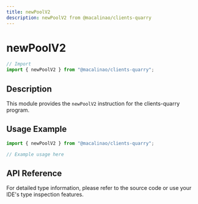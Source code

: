 ```yaml
---
title: newPoolV2
description: newPoolV2 from @macalinao/clients-quarry
---
```


# newPoolV2

```typescript
// Import
import { newPoolV2 } from "@macalinao/clients-quarry";
```

## Description

This module provides the `newPoolV2` instruction for the clients-quarry program.

## Usage Example

```typescript
import { newPoolV2 } from "@macalinao/clients-quarry";

// Example usage here
```

## API Reference

For detailed type information, please refer to the source code or use your IDE's type inspection features.
